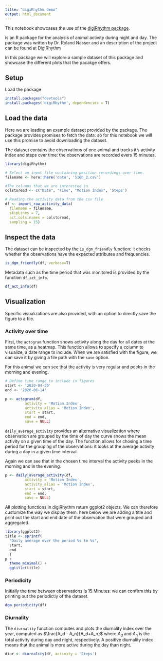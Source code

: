 ```yaml
---
title: "digiRhythm demo"
output: html_document
---
```


This notebook showcases the use of the 
[digiRhythm package](https://cran.r-project.org/web/packages/digiRhythm/index.html).

is an R package for the analysis of animal activity during night and day. The package was written by Dr. Roland Nasser and an description of the project can be found at [DigiRhythm](https://www.agroscope.admin.ch/agroscope/en/home/topics/economics-technology/smart-farming/digirhythm.html)

In this package we will explore a sample dataset of this package and showcase the different plots that the pacakge offers.

## Setup

Load the package

```r
install.packages("devtools")
install.packages('digiRhythm', dependencies = T)
```

## Load the data

Here we are loading an example dataset provided by the package. The package provides promises to fetch the
data: so for this notebook we will use this promise to avoid downloading the dataset. 

The dataset contains the observations of one animal and tracks it's activity index and steps over time: the observations are recorded evers 15 minutes. 

```r
library(digiRhythm)

# Select an input file containing position recordings over time.
filename <- here::here('data', '516b_2.csv')

#The columns that we are interested in
colstoread <- c("Date", "Time", "Motion Index", 'Steps') 

# Reading the activity data from the csv file
df <- import_raw_activity_data(
  filename = filename,
  skipLines = 7,
  act.cols.names = colstoread,
  sampling = 15)
```

## Inspect the data
The dataset can be inspected by the `is_dgm_friendly` function: it checks whether the observations have the expected attributes and frequencies.

```r
is_dgm_friendly(df, verbose=T)
```

Metadata such as the time period that was monitored is provided by the function `df_act_info`.

```r
df_act_info(df)
```

## Visualization

Specific visualizations are also provided, with an option to directly save the figure to a file.

### Activity over time

First, the `actogram` function shows activity along the day for all dates at the same time, as a heatmap. This function allows to specify a column to visualize, a date range to include. When we are satisfied with the figure, we can save it by giving a file path with the `save` option. 

For this animal we can see that the activity is very regular and peeks in the morning and evening.

```r
# Define time range to include in figures
start <- '2020-04-30'
end <- '2020-06-14'

p <- actogram(df,
         activity = 'Motion.Index',
         activity_alias = 'Motion Index',
         start = start,
         end = end,
         save = NULL)

```

`daily_average_activity` provides an alternative visualization where observation are grouped by the time of day
the curve shows the mean activity on a given time of the day. The function allows for chosing a time period for 
the grouping of the observations: it looks at the average activity during a day in a given time interval.

Again we can see that in the chosen time interval the activity peeks in the morning and in the evening.

```r
p <- daily_average_activity(df,
         activity = 'Motion.Index',
         activity_alias = 'Motion Index',
         start = start,
         end = end,
         save = NULL)

```

All plotting functions in digiRhythm return ggplot2 objects. 
We can therefore customize the way we display them: here below we are adding a title and print out the start and end date of the observation that were grouped and aggregated.

```r
library(ggplot2)
title <- sprintf(
  "Daily average over the period %s to %s",
  start,
  end
  )
p +
  theme_minimal() +
  ggtitle(title)
```

### Periodicity

Initially the time between observations is 15 Minutes: we can confirm this by printing out the periodictiy of the dataset.

```r
dgm_periodicity(df)
```

### Diurnality

The `diurnality` function computes and plots the diurnality index over the year, computed as $\frac{A_d - A_n}{A_d+A_n}$ where $A_d$ and $A_n$ is the total activity during day and night, respectively. A positive diurnality index means that the animal is more active during the day than night.

```r
diur <- diurnality(df, activity = 'Steps')
```
